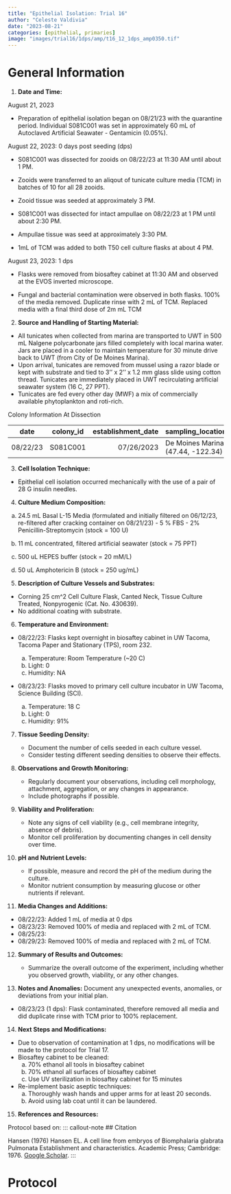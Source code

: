 ```yaml
---
title: "Epithelial Isolation: Trial 16"
author: "Celeste Valdivia"
date: "2023-08-21"
categories: [epithelial, primaries]
image: "images/trial16/1dps/amp/t16_12_1dps_amp0350.tif"
---
```


# General Information

1.  **Date and Time:**

August 21, 2023

-   Preparation of epithelial isolation began on 08/21/23 with the quarantine period. Individual S081C001 was set in approximately 60 mL of Autoclaved Artificial Seawater - Gentamicin (0.05%).

August 22, 2023: 0 days post seeding (dps)

-   S081C001 was dissected for zooids on 08/22/23 at 11:30 AM until about 1 PM.

-   Zooids were transferred to an aliqout of tunicate culture media (TCM) in batches of 10 for all 28 zooids.

-   Zooid tissue was seeded at approximately 3 PM.

-   S081C001 was dissected for intact ampullae on 08/22/23 at 1 PM until about 2:30 PM.

-   Ampullae tissue was seed at approximately 3:30 PM.

-   1mL of TCM was added to both T50 cell culture flasks at about 4 PM.

August 23, 2023: 1 dps

-   Flasks were removed from biosaftey cabinet at 11:30 AM and observed at the EVOS inverted microscope.

-   Fungal and bacterial contamination were observed in both flasks. 100% of the media removed. Duplicate rinse with 2 mL of TCM. Replaced media with a final third dose of 2m mL TCM

2.  **Source and Handling of Starting Material:**

-   All tunicates when collected from marina are transported to UWT in 500 mL Nalgene polycarbonate jars filled completely with local marina water. Jars are placed in a cooler to maintain temperature for 30 minute drive back to UWT (from City of De Moines Marina).
-   Upon arrival, tunicates are removed from mussel using a razor blade or kept with substrate and tied to 3'' x 2'' x 1.2 mm glass slide using cotton thread. Tunicates are immediately placed in UWT recirculating artificial seawater system (16 C, 27 PPT).
-   Tunicates are fed every other day (MWF) a mix of commercially available phytoplankton and roti-rich.

Colony Information At Dissection

| date     | colony_id | establishment_date | sampling_location                 | days_at_uwt | stage | zooid_num | health_score |
|---------|---------|--------:|---------|--------:|---------|---------|---------|
| 08/22/23 | S081C001  |         07/26/2023 | De Moines Marina (47.44, -122.34) |          26 | A1-A2 | 28        | 7/10         |

3.  **Cell Isolation Technique:**

-   Epithelial cell isolation occurred mechanically with the use of a pair of 28 G insulin needles.

4.  **Culture Medium Composition:**

<!-- -->

a.  24.5 mL Basal L-15 Media (formulated and initially filtered on 06/12/23, re-filtered after cracking container on 08/21/23) - 5 % FBS - 2% Penicillin-Streptomycin (stock = 100 U)

b.  11 mL concentrated, filtered artificial seawater (stock = 75 PPT)

c.  500 uL HEPES buffer (stock = 20 mM/L)

d.  50 uL Amphotericin B (stock = 250 ug/mL)

```{=html}
<!-- -->
```
5.  **Description of Culture Vessels and Substrates:**

-   Corning 25 cm\^2 Cell Culture Flask, Canted Neck, Tissue Culture Treated, Nonpyrogenic (Cat. No. 430639).
-   No additional coating with substrate.

6.  **Temperature and Environment:**

-   08/22/23: Flasks kept overnight in biosaftey cabinet in UW Tacoma, Tacoma Paper and Stationary (TPS), room 232.

    a.  Temperature: Room Temperature (\~20 C)
    b.  Light: 0
    c.  Humidity: NA

-   08/23/23: Flasks moved to primary cell culture incubator in UW Tacoma, Science Building (SCI).

    a.  Temperature: 18 C
    b.  Light: 0
    c.  Humidity: 91%

7.  **Tissue Seeding Density:**

    -   Document the number of cells seeded in each culture vessel.
    -   Consider testing different seeding densities to observe their effects.

8.  **Observations and Growth Monitoring:**

    -   Regularly document your observations, including cell morphology, attachment, aggregation, or any changes in appearance.
    -   Include photographs if possible.

9.  **Viability and Proliferation:**

    -   Note any signs of cell viability (e.g., cell membrane integrity, absence of debris).
    -   Monitor cell proliferation by documenting changes in cell density over time.

10. **pH and Nutrient Levels:**

    -   If possible, measure and record the pH of the medium during the culture.
    -   Monitor nutrient consumption by measuring glucose or other nutrients if relevant.

11. **Media Changes and Additions:**

-   08/22/23: Added 1 mL of media at 0 dps
-   08/23/23: Removed 100% of media and replaced with 2 mL of TCM.
-   08/25/23:
-   08/29/23: Removed 100% of media and replaced with 2 mL of TCM.

12. **Summary of Results and Outcomes:**

    -   Summarize the overall outcome of the experiment, including whether you observed growth, viability, or any other changes.

13. **Notes and Anomalies:** Document any unexpected events, anomalies, or deviations from your initial plan.

-   08/23/23 (1 dps): Flask contaminated, therefore removed all media and did duplicate rinse with TCM prior to 100% replacement.

14. **Next Steps and Modifications:**

-   Due to observation of contamination at 1 dps, no modifications will be made to the protocol for Trial 17.
-   Biosaftey cabinet to be cleaned:
    a.  70% ethanol all tools in biosaftey cabinet
    b.  70% ethanol all surfaces of biosaftey cabinet
    c.  Use UV sterilization in biosaftey cabinet for 15 minutes
-   Re-implement basic aseptic techniques:
    a.  Thoroughly wash hands and upper arms for at least 20 seconds.
    b.  Avoid using lab coat until it can be laundered.

15. **References and Resources:**

Protocol based on: ::: callout-note \## Citation

Hansen (1976) Hansen EL. A cell line from embryos of Biomphalaria glabrata Pulmonata Establishment and characteristics. Academic Press; Cambridge: 1976. [Google Scholar](https://scholar.google.com/scholar_lookup?title=A+cell+line+from+embryos+of+Biomphalaria+glabrata+Pulmonata+Establishment+and+characteristics&author=EL+Hansen&publication_year=1976&). :::

# Protocol
